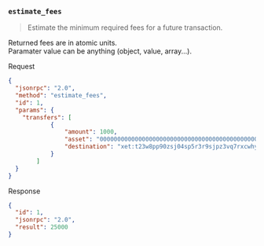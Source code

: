 ### `estimate_fees`

> Estimate the minimum required fees for a future transaction.

Returned fees are in atomic units.  
Paramater value can be anything (object, value, array...).

Request
```json
{
  "jsonrpc": "2.0",
  "method": "estimate_fees",
  "id": 1,
  "params": {
    "transfers": [
			{
				"amount": 1000,
				"asset": "0000000000000000000000000000000000000000000000000000000000000000",
				"destination": "xet:t23w8pp90zsj04sp5r3r9sjpz3vq7rxcwhydf5ztlk6efhnusersqvf8sny"
			}
		]
  }
}
```

Response
```json
{
  "id": 1,
  "jsonrpc": "2.0",
  "result": 25000
}
```
